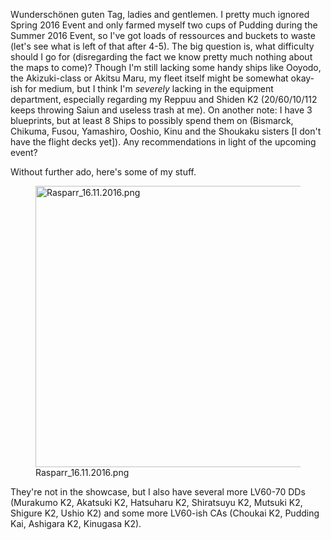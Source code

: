 Wunderschönen guten Tag, ladies and gentlemen. I pretty much ignored Spring 2016 Event and only farmed myself two cups of Pudding during the Summer 2016 Event, so I've got loads of ressources and buckets to waste (let's see what is left of that after 4-5). The big question is, what difficulty should I go for (disregarding the fact we know pretty much nothing about the maps to come)? Though I'm still lacking some handy ships like Ooyodo, the Akizuki-class or Akitsu Maru, my fleet itself might be somewhat okay-ish for medium, but I think I'm ''severely'' lacking in the equipment department, especially regarding my Reppuu and Shiden K2 (20/60/10/112 keeps throwing Saiun and useless trash at me). On another note: I have 3 blueprints, but at least 8 Ships to possibly spend them on (Bismarck, Chikuma, Fusou, Yamashiro, Ooshio, Kinu and the Shoukaku sisters [I don't have the flight decks yet]). Any recommendations in light of the upcoming event?

Without further ado, here's some of my stuff.

[[File:Rasparr_16.11.2016.png|thumb|left|450px]]































































They're not in the showcase, but I also have several more LV60-70 DDs (Murakumo K2, Akatsuki<span style="font-weight:normal;"> </span><span style="font-weight:normal;">K2</span>, Hatsuharu<span style="font-weight:normal;"> </span><span style="font-weight:normal;">K2</span>, Shiratsuyu<span style="font-weight:normal;"> </span><span style="font-weight:normal;">K2</span>, Mutsuki<span style="font-weight:normal;"> </span><span style="font-weight:normal;">K2</span>, Shigure<span style="font-weight:normal;"> </span><span style="font-weight:normal;">K2</span>, Ushio<span style="font-weight:normal;"> </span><span style="font-weight:normal;">K2</span>) and some more LV60-ish CAs (Choukai K2, Pudding Kai, Ashigara K2, Kinugasa K2).<ac_metadata title="What difficulty for my first real event...?"> </ac_metadata>